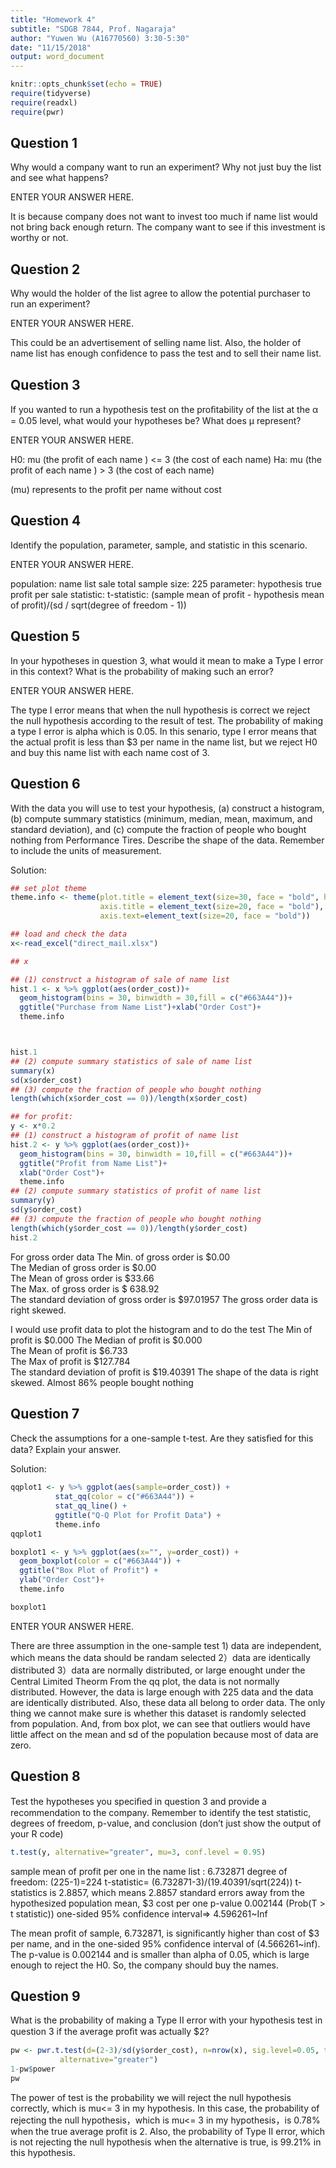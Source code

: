 ```yaml
---
title: "Homework 4"
subtitle: "SDGB 7844, Prof. Nagaraja"
author: "Yuwen Wu (A16770560) 3:30-5:30"
date: "11/15/2018"
output: word_document
---
```


```r
knitr::opts_chunk$set(echo = TRUE)
require(tidyverse)
require(readxl)
require(pwr)
```

## Question 1

Why would a company want to run an experiment? Why not just buy the list and see what happens?

ENTER YOUR ANSWER HERE.

It is because company does not want to invest too much if name list would not bring back enough return. The company want to see if this investment is worthy or not.


## Question 2

Why would the holder of the list agree to allow the potential purchaser to run an experiment?

ENTER YOUR ANSWER HERE.

This could be an advertisement of selling name list. Also, the holder of name list has enough confidence to pass the test and to sell their name list. 


## Question 3

If you wanted to run a hypothesis test on the proﬁtability of the list at the α = 0.05 level, what would your hypotheses be? What does µ represent?

ENTER YOUR ANSWER HERE.

H0: mu (the profit of each name ) <= 3 (the cost of each name)
Ha: mu (the profit of each name ) > 3 (the cost of each name)

(mu) represents to the profit per name without cost

## Question 4

Identify the population, parameter, sample, and statistic in this scenario.

ENTER YOUR ANSWER HERE.

population:  name list sale total
sample size:  225
parameter:  hypothesis true profit per sale 
statistic: t-statistic: (sample mean of profit - hypothesis mean of profit)/(sd / sqrt(degree of freedom - 1))


## Question 5

In your hypotheses in question 3, what would it mean to make a Type I error in this context? What is the probability of making such an error?

ENTER YOUR ANSWER HERE.

The type I error means that when the null hypothesis is correct we reject the null hypothesis according to the result of test. 
The probability of making a type I error is alpha which is 0.05.
In this senario, type I error means that the actual profit is less than $3 per name in the name list, but we reject H0 and buy this name list with each name cost of 3.


## Question 6

With the data you will use to test your hypothesis, (a) construct a histogram, (b) compute summary statistics (minimum, median, mean, maximum, and standard deviation), and (c) compute the fraction of people who bought nothing from Performance Tires. Describe the shape of the data. Remember to include the units of measurement.

Solution: 

```r
## set plot theme
theme.info <- theme(plot.title = element_text(size=30, face = "bold", hjust=0.5),
                    axis.title = element_text(size=20, face = "bold"),
                    axis.text=element_text(size=20, face = "bold")) 

## load and check the data 
x<-read_excel("direct_mail.xlsx")

## x 

## (1) construct a histogram of sale of name list
hist.1 <- x %>% ggplot(aes(order_cost))+
  geom_histogram(bins = 30, binwidth = 30,fill = c("#663A44"))+
  ggtitle("Purchase from Name List")+xlab("Order Cost")+
  theme.info



hist.1
## (2) compute summary statistics of sale of name list
summary(x)
sd(x$order_cost)
## (3) compute the fraction of people who bought nothing
length(which(x$order_cost == 0))/length(x$order_cost)

## for profit:
y <- x*0.2
## (1) construct a histogram of profit of name list
hist.2 <- y %>% ggplot(aes(order_cost))+
  geom_histogram(bins = 30, binwidth = 10,fill = c("#663A44"))+
  ggtitle("Profit from Name List")+
  xlab("Order Cost")+
  theme.info
## (2) compute summary statistics of profit of name list
summary(y)
sd(y$order_cost)
## (3) compute the fraction of people who bought nothing
length(which(y$order_cost == 0))/length(y$order_cost)
hist.2
```


For gross order data
The Min. of gross order is $0.00  
The Median of gross order is $0.00  
The Mean of gross order is $33.66  
The Max. of gross order is $ 638.92  
The standard deviation of gross order is $97.01957
The gross order data is right skewed.


I would use profit data to plot the histogram and to do the test
The Min of profit is $0.000
The Median of profit is $0.000  
The Mean of profit is $6.733  
The Max of profit is $127.784  
The standard deviation of profit is $19.40391
The shape of the data is right skewed. 
Almost 86% people bought nothing

## Question 7

Check the assumptions for a one-sample t-test. Are they satisﬁed for this data? Explain your answer.

Solution: 

```r


qqplot1 <- y %>% ggplot(aes(sample=order_cost)) +
          stat_qq(color = c("#663A44")) +
          stat_qq_line() +
          ggtitle("Q-Q Plot for Profit Data") +
          theme.info
qqplot1

boxplot1 <- y %>% ggplot(aes(x="", y=order_cost)) +
  geom_boxplot(color = c("#663A44")) +
  ggtitle("Box Plot of Profit") +
  ylab("Order Cost")+
  theme.info

boxplot1
```

ENTER YOUR ANSWER HERE.

There are three assumption in the one-sample test
1) data are independent, which means the data should be randam selected 
2）data are identically distributed 
3）data are normally distributed, or large enought under the Central Limited Theorm
From the qq plot, the data is not normally distributed.
However, the data is large enough with 225 data and the data are identically distributed.
Also, these data all belong to order data. 
The only thing we cannot make sure is whether this dataset is randomly selected from population.
And, from box plot, we can see that outliers would have little affect on the mean and sd of the population because most of data are zero.



## Question 8

Test the hypotheses you speciﬁed in question 3 and provide a recommendation to the company. Remember to identify the test statistic, degrees of freedom, p-value, and conclusion (don’t just show the output of your R code)

```r

t.test(y, alternative="greater", mu=3, conf.level = 0.95)
```


sample mean of profit per one in the name list : 6.732871 
degree of freedom: (225-1)=224
t-statistic= (6.732871-3)/(19.40391/sqrt(224))
t-statistics is 2.8857, which means 2.8857 standard errors away from the hypothesized population mean, $3 cost per one
p-value 0.002144  (Prob(T > t statistic))
one-sided 95% confidence interval=> 4.596261~Inf

The mean profit of sample, 6.732871, is significantly higher than cost of $3 per name, and in the one-sided 95% confidence interval of (4.566261~inf).
The p-value is 0.002144 and is smaller than alpha of 0.05, which is large enough to reject the H0.
So, the company should buy the names.



## Question 9

What is the probability of making a Type II error with your hypothesis test in question 3 if the average proﬁt was actually $2?

```r

pw <- pwr.t.test(d=(2-3)/sd(y$order_cost), n=nrow(x), sig.level=0.05, type="one.sample",
           alternative="greater")
1-pw$power
pw
```


The power of test is the probability we will reject the null hypothesis correctly, which is mu<= 3 in my hypothesis.
In this case, the probability of rejecting the null hypothesis，which is mu<= 3 in my hypothesis，is 0.78% when the true average profit is 2. 
Also, the probability of Type II error, which is not rejecting the null hypothesis when the alternative is true, is 99.21% in this hypothesis. 